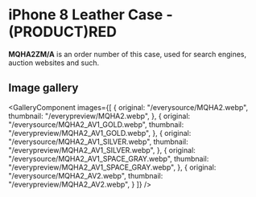 
# iPhone 8 Leather Case - (PRODUCT)RED

<Callout type='info' emoji='👉🏻'>**MQHA2ZM/A** is an order number of this case, used for search engines, auction websites and such.</Callout>

## Image gallery

<GalleryComponent
    images={[
      {
        original: "/everysource/MQHA2.webp",
        thumbnail: "/everypreview/MQHA2.webp",
      },
      {
        original: "/everysource/MQHA2_AV1_GOLD.webp",
        thumbnail: "/everypreview/MQHA2_AV1_GOLD.webp",
      },
      {
        original: "/everysource/MQHA2_AV1_SILVER.webp",
        thumbnail: "/everypreview/MQHA2_AV1_SILVER.webp",
      },
      {
        original: "/everysource/MQHA2_AV1_SPACE_GRAY.webp",
        thumbnail: "/everypreview/MQHA2_AV1_SPACE_GRAY.webp",
      },
      {
        original: "/everysource/MQHA2_AV2.webp",
        thumbnail: "/everypreview/MQHA2_AV2.webp",
      }
    ]}
  />
